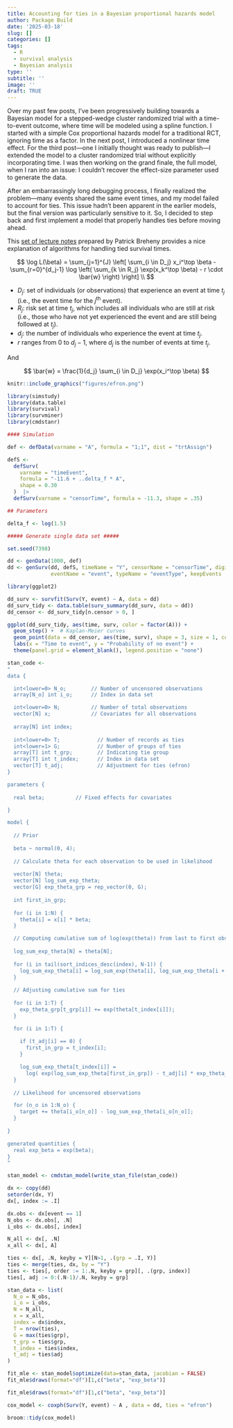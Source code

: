 ```yaml
---
title: Accounting for ties in a Bayesian proportional hazards model
author: Package Build
date: '2025-03-18'
slug: []
categories: []
tags:
  - R
  - survival analysis
  - Bayesian analysis
type: ''
subtitle: ''
image: ''
draft: TRUE
---
```


Over my past few posts, I’ve been progressively building towards a Bayesian model for a stepped-wedge cluster randomized trial with a time-to-event outcome, where time will be modeled using a spline function. I started with a simple Cox proportional hazards model for a traditional RCT, ignoring time as a factor. In the next post, I introduced a nonlinear time effect. For the third post—one I initially thought was ready to publish—I extended the model to a cluster randomized trial without explicitly incorporating time. I was then working on the grand finale, the full model, when I ran into an issue: I couldn’t recover the effect-size parameter used to generate the data.

After an embarrassingly long debugging process, I finally realized the problem—many events shared the same event times, and my model failed to account for ties. This issue hadn’t been apparent in the earlier models, but the final version was particularly sensitive to it. So, I decided to step back and first implement a model that properly handles ties before moving ahead.

This [set of lecture notes](https://www.google.com/url?sa=t&source=web&rct=j&opi=89978449&url=https://myweb.uiowa.edu/pbreheny/7210/f15/notes/11-5.pdf){target="_blank"} prepared by Patrick Breheny provides a nice explanation of algorithms for handling tied survival times.

$$
\log L(\beta) = \sum_{j=1}^{J} \left[ \sum_{i \in D_j} x_i^\top \beta - \sum_{r=0}^{d_j-1} \log \left( \sum_{k \in R_j} \exp(x_k^\top \beta) - r \cdot \bar{w} \right) \right] \\
$$

* $D_j$: set of individuals (or observations) that experience an event at time $t_j$ (i.e., the event time for the $j^\text{th}$ event).
* $R_j$: risk set at time $t_j$, which includes all individuals who are still at risk (i.e., those who have not yet experienced the event and are still being followed at $t_j$).
* $d_j$: the number of individuals who experience the event at time $t_j$.
* $r$ ranges from 0 to $d_j - 1$, where $d_j$ is the number of events at time $t_j$.

And 

$$
\bar{w} = \frac{1}{d_j} \sum_{i \in D_j} \exp(x_i^\top \beta)
$$

```r
knitr::include_graphics("figures/efron.png")
```


```r
library(simstudy)
library(data.table)
library(survival)
library(survminer)
library(cmdstanr)
```

```r
#### Simulation

def <- defData(varname = "A", formula = "1;1", dist = "trtAssign")

defS <-
  defSurv(
    varname = "timeEvent",
    formula = "-11.6 + ..delta_f * A",
    shape = 0.30
  )  |>
  defSurv(varname = "censorTime", formula = -11.3, shape = .35)

## Parameters

delta_f <- log(1.5)

##### Generate single data set #####

set.seed(7398)

dd <- genData(1000, def)
dd <- genSurv(dd, defS, timeName = "Y", censorName = "censorTime", digits = 0,
              eventName = "event", typeName = "eventType", keepEvents  = TRUE)

```


```r
library(ggplot2)

dd_surv <- survfit(Surv(Y, event) ~ A, data = dd)
dd_surv_tidy <- data.table(surv_summary(dd_surv, data = dd))
dd_censor <- dd_surv_tidy[n.censor > 0, ]

ggplot(dd_surv_tidy, aes(time, surv, color = factor(A))) +
  geom_step() +  # Kaplan-Meier curves
  geom_point(data = dd_censor, aes(time, surv), shape = 3, size = 1, color = "black")  +
  labs(x = "Time to event", y = "Probability of no event") +
  theme(panel.grid = element_blank(), legend.position = "none") 

```


```r
stan_code <-
"
data {

  int<lower=0> N_o;        // Number of uncensored observations
  array[N_o] int i_o;      // Index in data set

  int<lower=0> N;          // Number of total observations
  vector[N] x;             // Covariates for all observations
  
  array[N] int index;
  
  int<lower=0> T;            // Number of records as ties
  int<lower=1> G;            // Number of groups of ties
  array[T] int t_grp;        // Indicating tie group
  array[T] int t_index;      // Index in data set
  vector[T] t_adj;           // Adjustment for ties (efron)
}

parameters {
  
  real beta;          // Fixed effects for covariates

}

model {
  
  // Prior
  
  beta ~ normal(0, 4);
  
  // Calculate theta for each observation to be used in likelihood
  
  vector[N] theta;
  vector[N] log_sum_exp_theta;
  vector[G] exp_theta_grp = rep_vector(0, G);
  
  int first_in_grp;
  
  for (i in 1:N) {
    theta[i] = x[i] * beta;  
  }

  // Computing cumulative sum of log(exp(theta)) from last to first observation
  
  log_sum_exp_theta[N] = theta[N];
  
  for (i in tail(sort_indices_desc(index), N-1)) {
    log_sum_exp_theta[i] = log_sum_exp(theta[i], log_sum_exp_theta[i + 1]);
  }
  
  // Adjusting cumulative sum for ties
  
  for (i in 1:T) {
    exp_theta_grp[t_grp[i]] += exp(theta[t_index[i]]);
  }

  for (i in 1:T) {
  
    if (t_adj[i] == 0) {
      first_in_grp = t_index[i];
    }

    log_sum_exp_theta[t_index[i]] =
      log( exp(log_sum_exp_theta[first_in_grp]) - t_adj[i] * exp_theta_grp[t_grp[i]]);
  }
  
  // Likelihood for uncensored observations

  for (n_o in 1:N_o) {
    target += theta[i_o[n_o]] - log_sum_exp_theta[i_o[n_o]];
  }
  
}

generated quantities {
  real exp_beta = exp(beta);
}
"
```


```r
stan_model <- cmdstan_model(write_stan_file(stan_code))
```

```r
dx <- copy(dd)
setorder(dx, Y)
dx[, index := .I]

dx.obs <- dx[event == 1]
N_obs <- dx.obs[, .N]
i_obs <- dx.obs[, index]

N_all <- dx[, .N]
x_all <- dx[, A]

ties <- dx[, .N, keyby = Y][N>1, .(grp = .I, Y)]
ties <- merge(ties, dx, by = "Y")
ties <- ties[, order := 1:.N, keyby = grp][, .(grp, index)]
ties[, adj := 0:(.N-1)/.N, keyby = grp]

stan_data <- list(
  N_o = N_obs,
  i_o = i_obs,
  N = N_all,
  x = x_all,
  index = dx$index,
  T = nrow(ties),
  G = max(ties$grp),
  t_grp = ties$grp,
  t_index = ties$index,
  t_adj = ties$adj
)
```

```r
fit_mle <- stan_model$optimize(data=stan_data, jacobian = FALSE)
fit_mle$draws(format="df")[1,c("beta", "exp_beta")]
```

```r
fit_mle$draws(format="df")[1,c("beta", "exp_beta")]
```

```r
cox_model <- coxph(Surv(Y, event) ~ A , data = dd, ties = "efron")
```

```r
broom::tidy(cox_model)
```